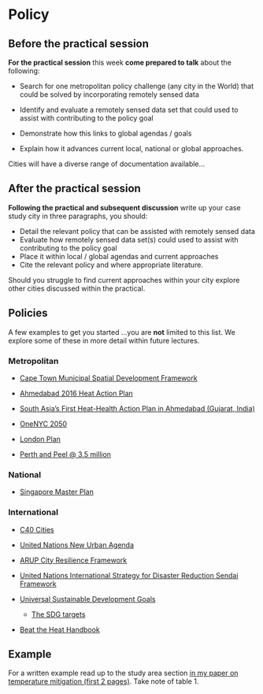# Policy

## Before the practical session

**For the practical session** this week **come prepared to talk** about the following:

- Search for one metropolitan policy challenge (any city in the World) that could be solved by incorporating remotely sensed data

- Identify and evaluate a remotely sensed data set that could used to assist with contributing to the policy goal

-  Demonstrate how this links to global agendas / goals

- Explain how it advances current local, national or global approaches.

Cities will have a diverse range of documentation available...

## After the practical session

**Following the practical and subsequent discussion** write up your case study city in three paragraphs, you should:

* Detail the relevant policy that can be assisted with remotely sensed data
* Evaluate how remotely sensed data set(s) could used to assist with contributing to the policy goal
* Place it within local / global agendas and current approaches
* Cite the relevant policy and where appropriate literature.

Should you struggle to find current approaches within your city explore other cities discussed within the practical. 

## Policies

A few examples to get you started ...you are **not** limited to this list. We explore some of these in more detail within future lectures. 

### Metropolitan 

* [Cape Town Municipal Spatial Development Framework](https://www.capetown.gov.za/work%20and%20business/planning-portal/regulations-and-legislations/cape-town-spatial-development-framework#section-docs)

* [Ahmedabad 2016 Heat Action Plan](https://www.nrdc.org/sites/default/files/ahmedabad-heat-action-plan-2016.pdf)

* [South Asia’s First Heat-Health Action Plan in Ahmedabad (Gujarat, India)](https://www.ncbi.nlm.nih.gov/pmc/articles/PMC4024996/)

* [OneNYC 2050](https://onenyc.cityofnewyork.us/)

* [London Plan](https://www.london.gov.uk/what-we-do/planning/london-plan)

* [Perth and Peel @ 3.5 million](https://www.wa.gov.au/government/publications/perth-and-peel-35-million-frameworks)

### National

* [Singapore Master Plan](https://www.ura.gov.sg/Corporate/Planning/Master-Plan#:~:text=The%20Master%20Plan%20(MP)%20is,development%20of%20land%20and%20property.)

### International 

* [C40 Cities](https://www.c40.org/)

* [United Nations New Urban Agenda](https://habitat3.org/the-new-urban-agenda/)

* [ARUP City Resilience Framework](https://www.arup.com/projects/city-resilience-index)

* [United Nations International Strategy for Disaster Reduction Sendai Framework](https://www.undrr.org/publication/sendai-framework-disaster-risk-reduction-2015-2030#:~:text=The%20Sendai%20Framework%20for%20Disaster,Investing%20in%20disaster%20reduction%20for)

* [Universal Sustainable Development Goals](https://www.undp.org/sustainable-development-goals#:~:text=The%20Sustainable%20Development%20Goals%20(SDGs)%2C%20also%20known%20as%20the,people%20enjoy%20peace%20and%20prosperity.) 
  * [The SDG targets](https://unstats.un.org/sdgs/metadata/?Text=&Goal=11&Target=)
  
* [Beat the Heat Handbook](https://www.unep.org/resources/report/beating-heat-sustainable-cooling-handbook-cities)  

## Example

For a written example read up to the study area section [in my paper on temperature mitigation (first 2 pages)](https://www.frontiersin.org/articles/10.3389/fbuil.2020.519599/full). Take note of table 1.
